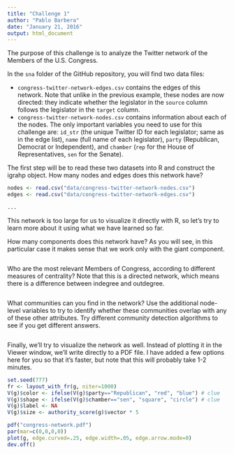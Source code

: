 ```yaml
---
title: "Challenge 1"
author: "Pablo Barbera"
date: "January 21, 2016"
output: html_document
---
```


The purpose of this challenge is to analyze the Twitter network of the Members of the U.S. Congress.

In the `sna` folder of the GitHub repository, you will find two data files:

- `congress-twitter-network-edges.csv` contains the edges of this network. Note that unlike in the previous example, these nodes are now directed: they indicate whether the legislator in the `source` column follows the legislator in the `target` column.
- `congress-twitter-network-nodes.csv` contains information about each of the nodes. The only important variables you need to use for this challenge are: `id_str` (the unique Twitter ID for each legislator; same as in the edge list), `name` (full name of each legislator), `party` (Republican, Democrat or Independent), and `chamber` (`rep` for the House of Representatives, `sen` for the Senate).

The first step will be to read these two datasets into R and construct the igrahp object. How many nodes and edges does this network have?

```r
nodes <- read.csv("data/congress-twitter-network-nodes.csv")
edges <- read.csv("data/congress-twitter-network-edges.csv")

...
```

This network is too large for us to visualize it directly with R, so let's try to learn more about it using what we have learned so far.

How many components does this network have? As you will see, in this particular case it makes sense that we work only with the giant component.

```r

```

Who are the most relevant Members of Congress, according to different measures of centrality? Note that this is a directed network, which means there is a difference between indegree and outdegree.

```r

```

What communities can you find in the network? Use the additional node-level variables to try to identify whether these communities overlap with any of these other attributes. Try different community detection algorithms to see if you get different answers.

```r

```

Finally, we'll try to visualize the network as well. Instead of plotting it in the Viewer window, we'll write directly to a PDF file. I have added a few options here for you so that it's faster, but note that this will probably take 1-2 minutes.

```r
set.seed(777)
fr <- layout_with_fr(g, niter=1000)
V(g)$color <- ifelse(V(g)$party=="Republican", "red", "blue") # clue
V(g)$shape <- ifelse(V(g)$chamber=="sen", "square", "circle") # clue
V(g)$label <- NA
V(g)$size <- authority_score(g)$vector * 5

pdf("congress-network.pdf")
par(mar=c(0,0,0,0))
plot(g, edge.curved=.25, edge.width=.05, edge.arrow.mode=0)
dev.off()
```




